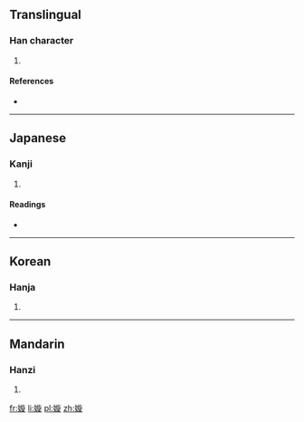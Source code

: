 ==Translingual==

===Han character===
{{Han char|rn=38|rad=女|as=11|sn=14|four=4848<sub>1</sub>|canj=女卜尸人 (VYSO)|ids=⿰[[女]][[旋]]}}

# {{defn|Han|sort=女11}}

====References====
* {{Han ref|kx=0269.250|dkj=06642|dj=0537.160|hdz=21078.020|uh=5AD9|ud=23257|bh=E17A|bd=57722}}

----

==Japanese==

===Kanji===
{{ja-kanji|grade=|rs=女11}}

# {{defn|lang=ja|sort=女11}}

====Readings====
* {{ja-readings|on=[[せん]] (sen), [[ぜん]] (zen)|kun=[[みめよい]] (mimeyoi)}}

----

==Korean==

===Hanja===
{{ko-hanja|hangeul=선|rv=seon|mr=sŏn}}

# {{defn|lang=ko|sort=女11}}

----

==Mandarin==

===Hanzi===
{{cmn-hanzi|pin=[[xuán]] ([[xuan2]])|wg=hsüan<sup>2</sup>}}

# {{defn|lang=cmn|sort=女11}}

[[fr:嫙]]
[[li:嫙]]
[[pl:嫙]]
[[zh:嫙]]